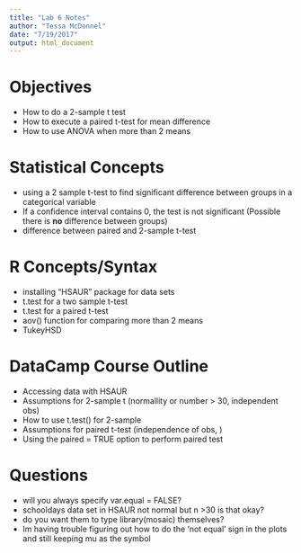 ```yaml
---
title: "Lab 6 Notes"
author: "Tessa McDonnel"
date: "7/19/2017"
output: html_document
---
```



# Objectives
- How to do a 2-sample t test 
- How to execute a paired t-test for mean difference
- How to use ANOVA when more than 2 means

# Statistical Concepts
- using a 2 sample t-test to find significant difference between groups in a categorical variable
- If a confidence interval contains 0, the test is not significant (Possible there is **no** difference between groups)
- difference between paired and 2-sample t-test

# R Concepts/Syntax
- installing "HSAUR" package for data sets
- t.test for a two sample t-test
- t.test for a paired t-test
- aov() function for comparing more than 2 means
- TukeyHSD

# DataCamp Course Outline
- Accessing data with HSAUR
- Assumptions for 2-sample t (normallity or number > 30, independent obs)
- How to use t.test() for 2-sample
- Assumptions for paired t-test (independence of obs, )
- Using the paired = TRUE option to perform paired test


# Questions
- will you always specify var.equal = FALSE?
- schooldays data set in HSAUR not normal but n >30 is that okay?
- do you want them to type library(mosaic) themselves?
- Im having trouble figuring out how to do the 'not equal' sign in the plots and still keeping mu as the symbol




